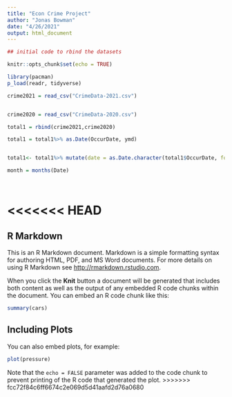 ```yaml
---
title: "Econ Crime Project"
author: "Jonas Bowman"
date: "4/26/2021"
output: html_document
---
```


```r

## initial code to rbind the datasets

knitr::opts_chunk$set(echo = TRUE)

library(pacman)
p_load(readr, tidyverse)

crime2021 = read_csv("CrimeData-2021.csv")


crime2020 = read_csv("CrimeData-2020.csv")

total1 = rbind(crime2021,crime2020)

total1 = total1%>% as.Date(OccurDate, ymd)


total1<- total1%>% mutate(date = as.Date.character(total1$OccurDate, format = "%m/%d/%Y")) 

month = months(Date)




```

<<<<<<< HEAD
=======




## R Markdown

This is an R Markdown document. Markdown is a simple formatting syntax for authoring HTML, PDF, and MS Word documents. For more details on using R Markdown see <http://rmarkdown.rstudio.com>.

When you click the **Knit** button a document will be generated that includes both content as well as the output of any embedded R code chunks within the document. You can embed an R code chunk like this:

```r
summary(cars)
```

## Including Plots

You can also embed plots, for example:

```r
plot(pressure)
```

Note that the `echo = FALSE` parameter was added to the code chunk to prevent printing of the R code that generated the plot.
>>>>>>> fcc72f84c6ff6674c2e069d5d41aafd2d76a0680
